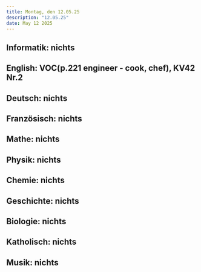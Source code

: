 ```yaml
---
title: Montag, den 12.05.25
description: "12.05.25"
date: May 12 2025
---
```

## Informatik: nichts
## English: VOC(p.221 engineer - cook, chef), KV42 Nr.2
## Deutsch: nichts
## Französisch: nichts
## Mathe: nichts
## Physik: nichts
## Chemie: nichts
## Geschichte: nichts
## Biologie: nichts
## Katholisch: nichts
## Musik: nichts